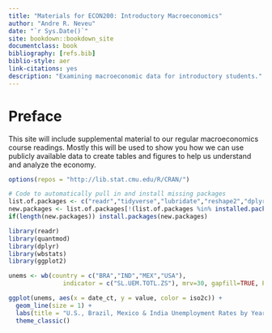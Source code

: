 ```yaml
--- 
title: "Materials for ECON200: Introductory Macroeconomics"
author: "Andre R. Neveu"
date: "`r Sys.Date()`"
site: bookdown::bookdown_site
documentclass: book
bibliography: [refs.bib]
biblio-style: aer
link-citations: yes
description: "Examining macroeconomic data for introductory students."
---
```


# Preface {-}

This site will include supplemental material to our regular macroeconomics course readings. Mostly this will be used to show you how we can use publicly available data to create tables and figures to help us understand and analyze the economy.  

```r
options(repos = "http://lib.stat.cmu.edu/R/CRAN/")

# Code to automatically pull in and install missing packages
list.of.packages <- c("readr","tidyverse","lubridate","reshape2","dplyr","tidyquant", "zoo","RCurl", "quantmod","wbstats","usmap","gtrendsR","tmap","spData","pwt9","googleVis")
new.packages <- list.of.packages[!(list.of.packages %in% installed.packages()[,"Package"])]
if(length(new.packages)) install.packages(new.packages)
```


```r
library(readr)
library(quantmod)
library(dplyr)
library(wbstats)
library(ggplot2)
```



	
```r
unems <- wb(country = c("BRA","IND","MEX","USA"),
               indicator = c("SL.UEM.TOTL.ZS"), mrv=30, gapfill=TRUE, POSIXct = TRUE)

ggplot(unems, aes(x = date_ct, y = value, color = iso2c)) + 
  geom_line(size = 1) +
  labs(title = "U.S., Brazil, Mexico & India Unemployment Rates by Year", x = "Date", y = "Percent", color = "Country") + 
  theme_classic()


```
	

